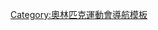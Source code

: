 {{Navbox
| name       = 國際奧林匹克委員會
| title      = [[国际奥林匹克委员会]]
| state      = {{{state|autocollapse}}}
| bodyclass  = hlist

| above      = 
* [[國家奧林匹克委員會|ANOCs]]
* [[國際運動總會列表|IFs]]
* [[國家奧林匹克委員會|NOCs]]
* [[奧林匹克運動會組織委員會|OCOGs]]

| list1      =
* [[奧林匹克憲章|憲章]]
* [[奧林匹克大會|大會]]
* [[Olympic Cup|Cup]]
* [[國際奧林匹克委員會會議列表|會議]]
* [[國際奧林匹克委員會委員列表|委員會委員]]
* [[奥林匹克勋章|勋章]]
* [[國際奧林匹克委員會主席|主席]]
* [[奧運會項目|項目]]
* [[奧林匹克五環|五環]]

}}<noinclude>
{{collapsible option}}
[[Category:奧林匹克運動會導航模板]]
</noinclude>